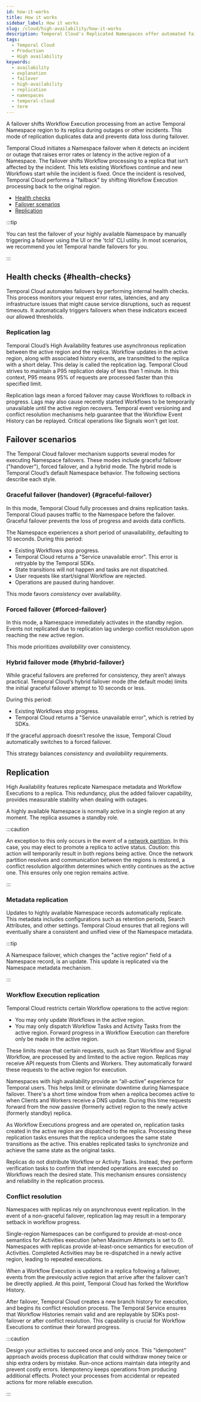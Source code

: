 ```yaml
---
id: how-it-works
title: How it works
sidebar_label: How it works
slug: /cloud/high-availability/how-it-works
description: Temporal Cloud's Replicated Namespaces offer automated failover, synchronized data replication, and high availability for workloads requiring disaster-tolerant deployment and 99.99% uptime. Use Global Namespace for self-hosted.
tags:
  - Temporal Cloud
  - Production
  - High availability
keywords:
  - availability
  - explanation
  - failover
  - high-availability
  - replication
  - namespaces
  - temporal-cloud
  - term
---
```



A failover shifts Workflow Execution processing from an active Temporal Namespace region to its replica during outages or other incidents.
This mode of replication duplicates data and prevents data loss during failover.

Temporal Cloud initiates a Namespace failover when it detects an incident or outage that raises error rates or latency in the active region of a Namespace.
The failover shifts Workflow processing to a replica that isn’t affected by the incident.
This lets existing Workflows continue and new Workflows start while the incident is fixed.
Once the incident is resolved, Temporal Cloud performs a "failback" by shifting Workflow Execution processing back to the original region.

- [Health checks](#health-checks)
- [Failover scenarios](#failover-scenarios)
- [Replication](#replication)

:::tip

You can test the failover of your highly available Namespace by manually triggering a failover using the UI or the 'tcld' CLI utility.
In most scenarios, we recommend you let Temporal handle failovers for you.

:::

## Health checks {#health-checks}

Temporal Cloud automates failovers by performing internal health checks.
This process monitors your request error rates, latencies, and any infrastructure issues that might cause service disruptions, such as request timeouts.
It automatically triggers failovers when these indicators exceed our allowed thresholds.

### Replication lag

Temporal Cloud’s High Availability features use asynchronous replication between the active region and the replica.
Workflow updates in the active region, along with associated history events, are transmitted to the replica with a short delay.
This delay is called the replication lag.
Temporal Cloud strives to maintain a P95 replication delay of less than 1 minute.
In this context, P95 means 95% of requests are processed faster than this specified limit.

Replication lags mean a forced failover may cause Workflows to rollback in progress.
Lags may also cause recently started Workflows to be temporarily unavailable until the active region recovers.
Temporal event versioning and conflict resolution mechanisms help guarantee that the Workflow Event History can be replayed.
Critical operations like Signals won't get lost.

## Failover scenarios

The Temporal Cloud failover mechanism supports several modes for executing Namespace failovers.
These modes include graceful failover ("handover"), forced failover, and a hybrid mode.
The hybrid mode is Temporal Cloud’s default Namespace behavior.
The following sections describe each style.

### Graceful failover (handover) {#graceful-failover}

In this mode, Temporal Cloud fully processes and drains replication tasks.
Temporal Cloud pauses traffic to the Namespace before the failover.
Graceful failover prevents the loss of progress and avoids data conflicts.

The Namespace experiences a short period of unavailability, defaulting to 10 seconds.
During this period:

- Existing Workflows stop progress.
- Temporal Cloud returns a "Service unavailable error".
  This error is retryable by the Temporal SDKs.
- State transitions will not happen and tasks are not dispatched.
- User requests like start/signal Workflow are rejected.
- Operations are paused during handover.

This mode favors _consistency_ over availability.

### Forced failover {#forced-failover}

In this mode, a Namespace immediately activates in the standby region.
Events not replicated due to replication lag undergo conflict resolution upon reaching the new active region.

This mode prioritizes *availability* over consistency.

### Hybrid failover mode {#hybrid-failover}

While graceful failovers are preferred for consistency, they aren’t always practical.
Temporal Cloud’s hybrid failover mode (the default mode) limits the initial graceful failover attempt to 10 seconds or less.

During this period:

- Existing Workflows stop progress.
- Temporal Cloud returns a "Service unavailable error", which is retried by SDKs.

If the graceful approach doesn’t resolve the issue, Temporal Cloud automatically switches to a forced failover.

This strategy balances *consistency* and *availability* requirements.

## Replication

High Availability features replicate Namespace metadata and Workflow Executions to a replica.
This redundancy, plus the added failover capability, provides measurable stability when dealing with outages.

A highly available Namespace is normally active in a single region at any moment.
The replica assumes a standby role.

:::caution

An exception to this only occurs in the event of a [network partition](https://en.wikipedia.org/wiki/Network_partition).
In this case, you may elect to promote a replica to active status.
_Caution_: this action will temporarily result in both regions being active.
Once the network partition resolves and communication between the regions is restored, a conflict resolution algorithm determines which entity continues as the active one.
This ensures only one region remains active.

:::

### Metadata replication

Updates to highly available Namespace records automatically replicate.
This metadata includes configurations such as retention periods, Search Attributes, and other settings.
Temporal Cloud ensures that all regions will eventually share a consistent and unified view of the Namespace metadata.

:::tip

A Namespace failover, which changes the "active region" field of a Namespace record, is an update.
This update is replicated via the Namespace metadata mechanism.

:::

### Workflow Execution replication

Temporal Cloud restricts certain Workflow operations to the active region:

- You may only update Workflows in the active region.
- You may only dispatch Workflow Tasks and Activity Tasks from the active region.
  Forward progress in a Workflow Execution can therefore only be made in the active region.

These limits mean that certain requests, such as Start Workflow and Signal Workflow, are processed by and limited to the active region.
Replicas may receive API requests from Clients and Workers.
They automatically forward these requests to the active region for execution.

Namespaces with high availability provide an “all-active” experience for Temporal users.
This helps limit or eliminate downtime during Namespace failover.
There's a short time window from when a replica becomes active to when Clients and Workers receive a DNS update.
During this time requests forward from the now passive (formerly active) region to the newly active (formerly standby) replica.

As Workflow Executions progress and are operated on, replication tasks created in the active region are dispatched to the replica.
Processing these replication tasks ensures that the replica undergoes the same state transitions as the active.
This enables replicated tasks to synchronize and achieve the same state as the original tasks.

Replicas do not distribute Workflow or Activity Tasks.
Instead, they perform verification tasks to confirm that intended operations are executed so Workflows reach the desired state.
This mechanism ensures consistency and reliability in the replication process.

### Conflict resolution

Namespaces with replicas rely on asynchronous event replication.
In the event of a non-graceful failover, replication lag may result in a temporary setback in workflow progress.

Single-region Namespaces can be configured to provide at-most-once semantics for Activities execution (when Maximum Attempts is set to 0).
Namespaces with replicas provide at-least-once semantics for execution of Activities.
Completed Activities may be re-dispatched in a newly active region, leading to repeated executions.

When a Workflow Execution is updated in a replica following a failover, events from the previously active region that arrive after the failover can't be directly applied.
At this point, Temporal Cloud has forked the Workflow History.

After failover, Temporal Cloud creates a new branch history for execution, and begins its conflict resolution process.
The Temporal Service ensures that Workflow Histories remain valid and are replayable by SDKs post-failover or after conflict resolution.
This capability is crucial for Workflow Executions to continue their forward progress.

:::caution

Design your activities to succeed once and only once.
This "idempotent" approach avoids process duplication that could withdraw money twice or ship extra orders by mistake.
Run-once actions maintain data integrity and prevent costly errors.
Idempotency keeps operations from producing additional effects.
Protect your processes from accidental or repeated actions for more reliable execution.

:::
